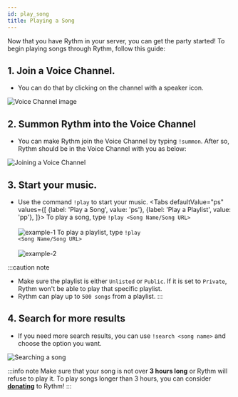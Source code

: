 ```yaml
---
id: play_song
title: Playing a Song
---
```



Now that you have Rythm in your server, you can get the party started! To begin playing songs through Rythm, follow this guide:

## 1. Join a Voice Channel.
  - You can do that by clicking on the channel with a speaker icon.

  ![Voice Channel image](/img/docs/playing-a-song/vc.png)

## 2. Summon Rythm into the Voice Channel
  - You can make Rythm join the Voice Channel by typing `!summon`. After so, Rythm should be in the Voice Channel with you as below:

  ![Joining a Voice Channel](/img/docs/playing-a-song/joinvc.png)

## 3. Start your music.

  - Use the command `!play` to start your music.
  <Tabs
    defaultValue="ps"
    values={[
      {label: 'Play a Song', value: 'ps'},
      {label: 'Play a Playlist', value: 'pp'},
    ]}>
    <TabItem value="ps"> To play a song, type <code>!play &lt;Song Name/Song URL&gt;</code><br/><br/>
      <img src="/docs/img/docs/playing-a-song/playsongname.png" alt="example-1"/>
    </TabItem>
    <TabItem value="pp"> To play a playlist, type <code>!play &lt;Song Name/Song URL&gt;</code><br/><br/>
      <img src="/docs/img/docs/playing-a-song/playsonglink.png" alt="example-2"/>
    </TabItem>
  </Tabs>

:::caution note
  - Make sure the playlist is either `Unlisted` or `Public`. If it is set to `Private`, Rythm won't be able to play that specific playlist.
  - Rythm can play up to `500 songs` from a playlist.
:::

## 4. Search for more results
  - If you need more search results, you can use `!search <song name>` and choose the option you want.

  ![Searching a song](/img/docs/playing-a-song/searchsong.png)

:::info note
Make sure that your song is not over **3 hours long** or Rythm will refuse to play it. To play songs longer than 3 hours, you can consider [**donating**](https://rythmbot.co/donate?do) to Rythm!
:::
